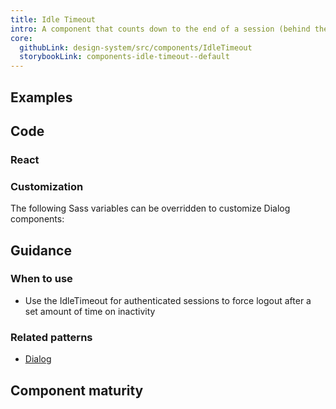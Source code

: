 ```yaml
---
title: Idle Timeout
intro: A component that counts down to the end of a session (behind the scenes) and shows a warning message after a set amount of time of inactivity.
core:
  githubLink: design-system/src/components/IdleTimeout
  storybookLink: components-idle-timeout--default
---
```


## Examples

<StorybookExample
  componentName="idleTimeout"
  storyId="components-idle-timeout--default"
  minHeight={350}
/>

## Code

### React

<PropTable componentName="IdleTimeout" />

### Customization

The following Sass variables can be overridden to customize Dialog components:

<ComponentThemeOptions
  componentname="dialog"
/>

## Guidance

### When to use

- Use the IdleTimeout for authenticated sessions to force logout after a set amount of time on inactivity

### Related patterns

- [Dialog](/components/modal-dialog/)

## Component maturity

<MaturityChecklist
  a11yStandards={true}
  forcedColors={true}
  screenReaders={true}
  keyboardNavigable={true}
  storybook={true}
  responsive={true}
  spanish={true}
  completeUiKit={false}
  responsiveUiKit={false}
  tokensInCode={true}
  tokensInSketch={true}
/>